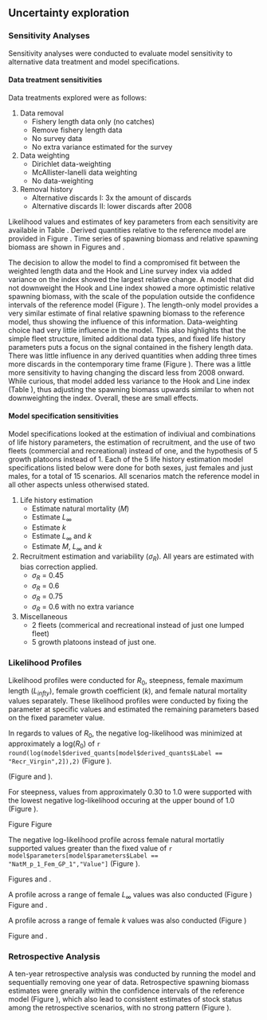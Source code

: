 ## Uncertainty exploration


### Sensitivity Analyses

Sensitivity analyses were conducted to evaluate model sensitivity to alternative data treatment and model specifications.

#### Data treatment sensitivities

Data treatments explored were as follows:

1. Data removal
	+ Fishery length data only (no catches)
  	+ Remove fishery length data
  	+ No survey data
  	+ No extra variance estimated for the survey
2. Data weighting
  	+ Dirichlet data-weighting
  	+ McAllister-Ianelli data weighting
  	+ No data-weighting
3. Removal history
  	+ Alternative discards I: 3x the amount of discards 
  	+ Alternative discards II: lower discards after 2008
  

Likelihood values and estimates of key parameters from each sensitivity are available in Table \ref{tab:data_sensis}. Derived quantities relative to the reference model are provided in Figure \ref{fig:sensi-data-RE}. Time series of spawning biomass and relative spawning biomass are shown in Figures \ref{fig:sensi-data-ssb} and \ref{fig:sensi-data-depl}.

The decision to allow the model to find a compromised fit between the weighted length data and the Hook and Line survey index via added variance on the index showed the largest relative change. A model that did not downweight the Hook and Line index showed a more optimistic relative spawning biomass, with the scale of the population outside the confidence intervals of the reference model (Figure \ref{fig:sensi-data-RE}). The length-only model provides a very similar estimate of final relative spawning biomass to the reference model, thus showing the influence of this information. Data-weighting choice had very little influence in the model. This also highlights that the simple fleet structure, limited additional data types, and fixed life history parameters puts a focus on the signal contained in the fishery length data. There was little influence in any derived quantities when adding three times more discards in the contemporary time frame (Figure \ref{fig:sensi-data-RE}). There was a little more sensitivity to having changing the discard less from 2008 onward. While curious, that model added less variance to the Hook and Line index (Table \ref{tab:data_sensis}), thus adjusting the spawning biomass upwards similar to when not downweighting the index. Overall, these are small effects.


#### Model specification sensitivities

Model specifications looked at the estimation of indiviual and combinations of life history parameters, the estimation of recruitment, and the use of two fleets (commercial and recreational) instead of one, and the hypothesis of 5 growth platoons instead of 1. Each of the 5 life history estimation model specifications listed below were done for both sexes, just females and just males, for a total of 15 scenarios. All scenarios match the reference model in all other aspects unless otherwised stated.

1. Life history estimation
 	+ Estimate natural mortality ($M$)
  	+ Estimate $L_{\infty}$
  	+ Estimate $k$
  	+ Estimate $L_{\infty}$ and $k$
  	+ Estimate $M$, $L_{\infty}$ and $k$
  
2. Recruitment estimation and variability ($\sigma_R$). All years are estimated with bias correction applied.
	+ $\sigma_R$ = 0.45
	+ $\sigma_R$ = 0.6
	+ $\sigma_R$ = 0.75
	+ $\sigma_R$ = 0.6 with no extra variance

3. Miscellaneous
	+ 2 fleets (commerical and recreational instead of just one lumped fleet)
	+ 5 growth platoons instead of just one.



### Likelihood Profiles

Likelihood profiles were conducted for $R_0$, steepness, female maximum length ($L_{infty}$), female growth coefficient ($k$), and female natural mortality values separately. These likelihood profiles were conducted by fixing the parameter at specific values and estimated the remaining parameters based on the fixed parameter value.

In regards to values of $R_0$, the negative log-likelihood was minimized at approximately a log($R_0$) of `r round(log(model$derived_quants[model$derived_quants$Label == "Recr_Virgin",2]),2)` (Figure \ref{fig:r0-profile}).

(Figure \ref{fig:r0-ssb} and \ref{fig:r0-depl}). 

For steepness, values from approximately 0.30 to 1.0 were supported with the lowest negative log-likelihood occuring at the upper bound of 1.0 (Figure \ref{fig:h-profile}).  

Figure \ref{fig:h-ssb}
Figure \ref{fig:h-depl}

The negative log-likelihood profile across female natural mortatliy supported values greater than the fixed value of `r model$parameters[model$parameters$Label == "NatM_p_1_Fem_GP_1","Value"]` (Figure \ref{fig:m-profile}).

Figures \ref{fig:m-ssb} and  \ref{fig:m-depl}. 

A profile across a range of female $L_{\infty}$ values was also conducted (Figure \ref{fig:linf-profile})
Figure \ref{fig:linf-ssb} and \ref{fig:linf-depl}.

A profile across a range of female $k$ values was also conducted (Figure \ref{fig:k-profile})

Figure \ref{fig:k-ssb} and \ref{fig:k-depl}.


### Retrospective Analysis

A ten-year retrospective analysis was conducted by running the model and sequentially removing one year of data. Retrospective spawning biomass estimates were gnerally within the confidence intervals of the reference model (Figure \ref{fig:retro-ssb}), which also lead to consistent estimates of stock status among the retrospective scenarios, with no strong pattern (Figure \ref{fig:retro-depl}).


